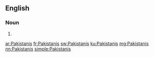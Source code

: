 ==English==

===Noun===
{{head|en|plural}}

# {{plural of|Pakistani|lang=en}}

[[ar:Pakistanis]]
[[fr:Pakistanis]]
[[sw:Pakistanis]]
[[ku:Pakistanis]]
[[mg:Pakistanis]]
[[nn:Pakistanis]]
[[simple:Pakistanis]]
